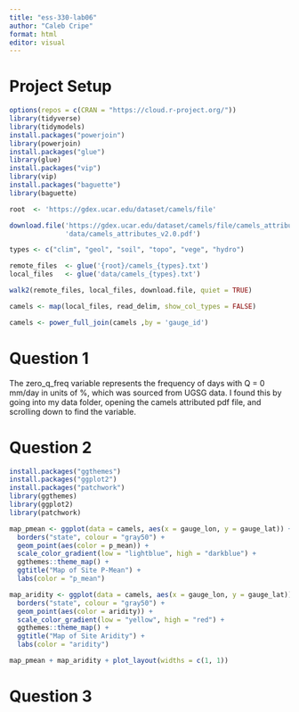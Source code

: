 ```yaml
---
title: "ess-330-lab06"
author: "Caleb Cripe"
format: html
editor: visual
---
```


# Project Setup
```r
options(repos = c(CRAN = "https://cloud.r-project.org/"))
library(tidyverse)
library(tidymodels)
install.packages("powerjoin")
library(powerjoin)
install.packages("glue")
library(glue)
install.packages("vip")
library(vip)
install.packages("baguette")
library(baguette)

root  <- 'https://gdex.ucar.edu/dataset/camels/file'

download.file('https://gdex.ucar.edu/dataset/camels/file/camels_attributes_v2.0.pdf', 
              'data/camels_attributes_v2.0.pdf')

types <- c("clim", "geol", "soil", "topo", "vege", "hydro")

remote_files  <- glue('{root}/camels_{types}.txt')
local_files   <- glue('data/camels_{types}.txt')

walk2(remote_files, local_files, download.file, quiet = TRUE)

camels <- map(local_files, read_delim, show_col_types = FALSE) 

camels <- power_full_join(camels ,by = 'gauge_id')
```

# Question 1
The zero_q_freq variable represents the frequency of days with Q = 0 mm/day in units of %, which was sourced from UGSG data. I found this by going into my data folder, opening the camels attributed pdf file, and scrolling down to find the variable.

# Question 2
```r
install.packages("ggthemes")
install.packages("ggplot2")
install.packages("patchwork")
library(ggthemes)
library(ggplot2)
library(patchwork)

map_pmean <- ggplot(data = camels, aes(x = gauge_lon, y = gauge_lat)) +
  borders("state", colour = "gray50") +
  geom_point(aes(color = p_mean)) +
  scale_color_gradient(low = "lightblue", high = "darkblue") +
  ggthemes::theme_map() +
  ggtitle("Map of Site P-Mean") +
  labs(color = "p_mean")

map_aridity <- ggplot(data = camels, aes(x = gauge_lon, y = gauge_lat)) +
  borders("state", colour = "gray50") +
  geom_point(aes(color = aridity)) +
  scale_color_gradient(low = "yellow", high = "red") +
  ggthemes::theme_map() +
  ggtitle("Map of Site Aridity") +
  labs(color = "aridity")

map_pmean + map_aridity + plot_layout(widths = c(1, 1))
```

# Question 3


